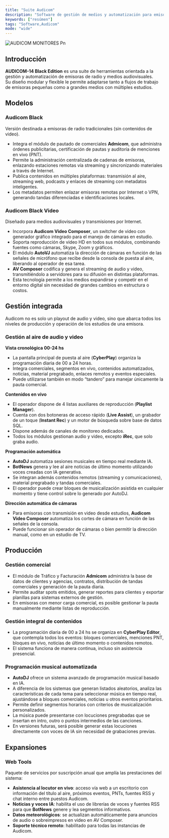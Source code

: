 ```yaml
---
title: "Suite Audicom"
description: "Software de gestión de medios y automatización para emisoras"
keywords: ["resúmen"]
tags: "Software,Audicom"
mode: "wide"
---
```


![AUDICOM MONITORES Pn](/images/thumbnails/AUDICOM-MONITORES.png)

## Introducción

**AUDICOM-14 Black Edition** es una suite de herramientas orientada a la gestión y automatización de emisoras de radio y medios audiovisuales.\
Su diseño modular y flexible le permite adaptarse tanto a flujos de trabajo de emisoras pequeñas como a grandes medios con múltiples estudios.

## Modelos

### Audicom Black

Versión destinada a emisoras de radio tradicionales (sin contenidos de video).

- Integra el módulo de pautado de comerciales **Admicom**, que administra órdenes publicitarias, certificación de pautas y auditoría de menciones en vivo (PNT).
- Permite la administración centralizada de cadenas de emisoras, enlazando estaciones remotas vía streaming y sincronizando materiales a través de Internet.
- Publica contenidos en múltiples plataformas: transmisión al aire, streaming web, podcasts y enlaces de streaming con metadatos inteligentes.
- Los metadatos permiten enlazar emisoras remotas por Internet o VPN, generando tandas diferenciadas e identificaciones locales.

### Audicom Black Video

Diseñado para medios audiovisuales y transmisiones por Internet.

- Incorpora **Audicom Video Composer**, un switcher de video con generador gráfico integrado para el manejo de cámaras en estudio.
- Soporta reproducción de video HD en todos sus módulos, combinando fuentes como cámaras, Skype, Zoom y gráficos.
- El módulo **AutoVJ** automatiza la dirección de cámaras en función de las señales de micrófono que recibe desde la consola de puesta al aire, liberando al operador de esa tarea.
- **AV Composer** codifica y genera el streaming de audio y video, transmitiéndolo a servidores para su difusión en distintas plataformas.
- Esta tecnología permite a los medios expandirse y competir en el entorno digital sin necesidad de grandes cambios en estructura o costos.

## Gestión integrada

Audicom no es solo un playout de audio y video, sino que abarca todos los niveles de producción y operación de los estudios de una emisora.

### Gestión al aire de audio y video

**Vista cronológica 00-24 hs**

- La pantalla principal de puesta al aire (**CyberPlay**) organiza la programación diaria de 00 a 24 horas.
- Integra comerciales, segmentos en vivo, contenidos automatizados, noticias, material pregrabado, enlaces remotos y eventos especiales.
- Puede utilizarse también en modo “tandero” para manejar únicamente la pauta comercial.

**Contenidos en vivo**

- El operador dispone de 4 listas auxiliares de reproducción (**Playlist Manager**).
- Cuenta con dos botoneras de acceso rápido (**Live Assist**), un grabador de un toque (**Instant Rec**) y un motor de búsqueda sobre base de datos SQL.
- Dispone además de canales de monitoreo dedicados.
- Todos los módulos gestionan audio y video, excepto **iRec**, que solo graba audio.

**Programación automática**

- **AutoDJ** automatiza sesiones musicales en tiempo real mediante IA.
- **BotNews** genera y lee al aire noticias de último momento utilizando voces creadas con IA generativa.
- Se integran además contenidos remotos (streaming y comunicaciones), material pregrabado y tandas comerciales.
- El operador puede crear bloques de musicalización asistida en cualquier momento y tiene control sobre lo generado por AutoDJ.

**Dirección automática de cámaras**

- Para emisoras con transmisión en video desde estudios, **Audicom Video Composer** automatiza los cortes de cámara en función de las señales de la consola.
- Puede funcionar sin operador de cámaras o bien permitir la dirección manual, como en un estudio de TV.

## Producción

### Gestión comercial

- El módulo de Tráfico y Facturación **Admicom** administra la base de datos de clientes y agencias, contratos, distribución de tandas comerciales y generación de la pauta diaria.
- Permite auditar spots emitidos, generar reportes para clientes y exportar planillas para sistemas externos de gestión.
- En emisoras con menor carga comercial, es posible gestionar la pauta manualmente mediante listas de reproducción.

### Gestión integral de contenidos

- La programación diaria de 00 a 24 hs se organiza en **CyberPlay Editor**, que contempla todos los eventos: bloques comerciales, menciones PNT, bloques en vivo, noticias de último momento o contenidos remotos.
- El sistema funciona de manera continua, incluso sin asistencia presencial.

### Programación musical automatizada

- **AutoDJ** ofrece un sistema avanzado de programación musical basado en IA.
- A diferencia de los sistemas que generan listados aleatorios, analiza las características de cada tema para seleccionar música en tiempo real, ajustándose a bloques comerciales, noticias u otros eventos prioritarios.
- Permite definir segmentos horarios con criterios de musicalización personalizados.
- La música puede presentarse con locuciones pregrabadas que se insertan en intro, outro o puntos intermedios de las canciones.
- En versiones futuras, será posible generar estas locuciones directamente con voces de IA sin necesidad de grabaciones previas.

## Expansiones

### Web Tools

Paquete de servicios por suscripción anual que amplía las prestaciones del sistema:

- **Asistencia al locutor en vivo**: acceso vía web a un escritorio con información del título al aire, próximos eventos, PNTs, fuentes RSS y chat interno entre puestos Audicom.
- **Noticias y voces IA**: habilita el uso de librerías de voces y fuentes RSS para que **BotNews** genere y lea segmentos informativos.
- **Datos meteorológicos**: se actualizan automáticamente para anuncios de audio o sobreimpresos en video en AV Composer.
- **Soporte técnico remoto**: habilitado para todas las instancias de Audicom.